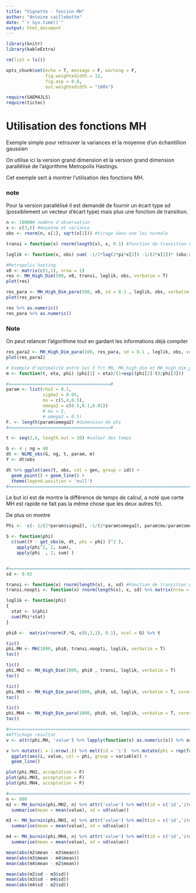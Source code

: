 ```yaml
---
title: "Vignette - foncion MH"
author: "Antoine caillebotte"
date: "`r Sys.time()`"
output: html_document
---
```


<style type="text/css">
.main-container {
  max-width: 1000px;
  margin-left: auto;
  margin-right: auto;
}
</style>
  
```r
library(knitr)
library(kableExtra)

rm(list = ls())

opts_chunk$set(echo = T, message = F, warning = F,
               fig.weightedidth = 12,
               fig.asp = 0.8,
               out.weightedidth = "100%")

require(SAEM4JLS)
require(tictoc)
```

# Utilisation des fonctions MH

Exemple simple pour retrouver la variances et la moyenne d'un échantillion gaussien


On utilise ici la version grand dimension et la version grand dimension parallélisé de l'algorithme Metropolis Hastings.

Cet exemple sert à montrer l'utilisation des fonctions MH.


### note
Pour la version parallélisé il est demandé de fournir un écart type sd (possiblement un vecteur d'écart type) mais plus une fonction de transition.

```r


n <- 10000# nombre d'observation
x <- c(3,6) #moyenne et variance
obs <- rnorm(n, x[1], sqrt(x[2])) #tirage dans une loi normale

transi = function(x) rnorm(length(x), x, 0.1) #fonction de transition entre x et xnew

loglik <- function(x, obs) sum( -1/2*log(2*pi*x[2]) -1/(2*x[2])* (obs-x[1])^2 ) #vraisemblence

#Metropolis hasting
x0 <- matrix(c(1,1), nrow = 1)
res <- MH_High_Dim(500, x0, transi, loglik, obs, verbatim = T)
plot(res)

res_para <- MH_High_Dim_para(500, x0, sd = 0.1 , loglik, obs, verbatim = T, cores = 1)
plot(res_para)

res %>% as.numeric()
res_para %>% as.numeric()
```

### Note

On peut relancer l'algorithme tout en gardant les informations déjà compiler

```r
res_para2 <- MH_High_Dim_para(100, res_para, sd = 0.1 , loglik, obs, verbatim = T, cores = 1)
plot(res_para2)
```













```r
# Exemple d'optimalité entre les 3 fct MH, MH_high_dim et MH_high_dim_para sur le modèle non lineaire mixte
m <- function(t, eta, phi) (phi[1] + eta)/(1+exp((phi[2]-t)/phi[3]))

#=======================================#
param <- list(rho2 = 0.1,
              sigma2 = 0.05,
              mu = c(5,4,0.5),
              omega2 = c(0.5,0.1,0.01))
              # mu = 5,
              # omega2 = 0.5)
F. <- length(param$omega2) #dimension de phi
#=======================================#

t <- seq(2,6, length.out = 10) #valeur des temps

G <- 4 ; ng = 40
dt <- NLME_obs(G, ng, t, param, m)
Y <- dt$obs

dt %>% ggplot(aes(t, obs, col = gen, group = id)) +
  geom_point() + geom_line() +
  theme(legend.position = 'null')
#=============================================================================#
```


Le but ici est de montre la différence de temps de calcul, a noté que certe MH est rapide ne fait pas la même chose que les deux autres fct.

De plus on montre

```r
Phi <-  c(- 1/(2*param$sigma2), -1/(2*param$omega2), param$mu/param$omega2)

S <- function(phi)
  c(sum((Y - get_obs(m, dt, phi = phi) )^2 ),
    apply(phi^2, 2, sum),
    apply(phi  , 2, sum) )


#=============================================================================#
sd <- 0.02

transi <- function(x) rnorm(length(x), x, sd) #Fonction de transition pour MH_high_dim
transi.noopti <- function(x) rnorm(length(x), x, sd) %>% matrix(nrow = G) #Fonction de transition pour MH

loglik <- function(phi)
{
  stat <- S(phi)
  sum(Phi*stat)
}

phi0 <-  matrix(rnorm(F.*G, c(6,3,1), 0.1), ncol = G) %>% t

tic()
phi.MH <- MH(1000, phi0, transi.noopti, loglik, verbatim = T)
toc()

tic()
phi.MH2 <- MH_High_Dim(1000, phi0 , transi, loglik, verbatim = T)
toc()

tic()
phi.MH3 <- MH_High_Dim_para(1000, phi0, sd, loglik, verbatim = T, cores = 1)
toc()

tic()
phi.MH4 <- MH_High_Dim_para(1000, phi0, sd, loglik, verbatim = T, cores = future::availableCores() -2)
toc()
```




```r
#=============================================================================#
#Affichage resultat
v <- attr(phi.MH, 'value') %>% lapply(function(x) as.numeric(x)) %>% as.data.frame %>% t %>% as.data.frame()

v %>% mutate(i = 1:nrow(.)) %>% melt(id = 'i')  %>% mutate(phi = rep(factor(c(1:F.)), each = nrow(v)*G)) %>%
  ggplot(aes(i, value, col = phi, group = variable)) +
  geom_line()

plot(phi.MH2, acceptation = F)
plot(phi.MH3, acceptation = F)
plot(phi.MH4, acceptation = F)
```


```r
#=============================================================================#
n <- 800
m2 <- MH_burnin(phi.MH2, n) %>% attr('value') %>% melt(id = c('id','iter')) %>% group_by(interaction(variable,id)) %>%
  summarise(mean = mean(value), sd = sd(value))

m3 <- MH_burnin(phi.MH3, n) %>% attr('value') %>% melt(id = c('id','iter')) %>% group_by(interaction(variable,id)) %>%
  summarise(mean = mean(value), sd = sd(value))

m4 <- MH_burnin(phi.MH4, n) %>% attr('value') %>% melt(id = c('id','iter')) %>% group_by(interaction(variable,id)) %>%
  summarise(mean = mean(value), sd = sd(value))

mean(abs(m2$mean - m3$mean))
mean(abs(m3$mean - m4$mean))
mean(abs(m4$mean - m2$mean))

mean(abs(m2$sd - m3$sd))
mean(abs(m3$sd - m4$sd))
mean(abs(m4$sd - m2$sd))

```







